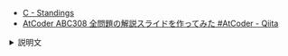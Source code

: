 
<Meta title="ABC308/ABC308-C" />
<Slide src={Png} layout="fullscreen" />

- [C \- Standings](https://atcoder.jp/contests/abc308/tasks/abc308_c)
- [AtCoder ABC308 全問題の解説スライドを作ってみた \#AtCoder \- Qiita](https://qiita.com/hossie/items/8d182f642e169a4e145d)

<details>
<summary>説明文</summary>

</details>
